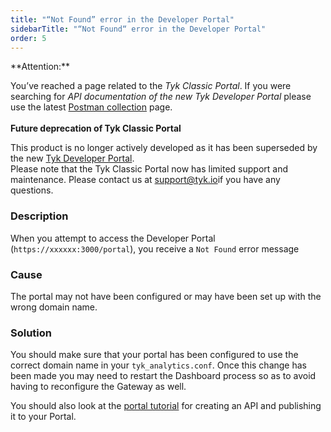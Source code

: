 ```yaml
---
title: "“Not Found” error in the Developer Portal"
sidebarTitle: "“Not Found“ error in the Developer Portal"
order: 5
---
```



<Warning>
**Attention:**

You’ve reached a page related to the *Tyk Classic Portal*. If you were searching for *API documentation of the new Tyk
Developer Portal* please use the latest
[Postman collection](/product-stack/tyk-enterprise-developer-portal/api-documentation/tyk-edp-api) page.
<br />
<br />
**Future deprecation of Tyk Classic Portal**

This product is no longer actively developed as it
has been superseded by the new [Tyk Developer Portal](/portal/overview).
<br />
Please note that the Tyk Classic Portal now has limited support and maintenance. Please contact us at
[support@tyk.io](<mailto:support@tyk.io?subject=Tyk classic developer portal>)if you have any questions.
</Warning>


### Description

When you attempt to access the Developer Portal (`https://xxxxxx:3000/portal`), you receive a `Not Found` error message

### Cause

The portal may not have been configured or may have been set up with the wrong domain name.

### Solution

You should make sure that your portal has been configured to use the correct domain name in your `tyk_analytics.conf`. Once this change has been made you may need to restart the Dashboard process so as to avoid having to reconfigure the Gateway as well.

You should also look at the [portal tutorial](/getting-started/tutorials/publish-api) for creating an API and publishing it to your Portal.
